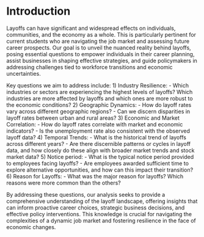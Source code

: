 # Introduction

Layoffs can have significant and widespread effects on individuals, communities, and the economy as a whole. This is particularly pertinent for current students who are navigating the job market and assessing future career prospects. Our goal is to unveil the nuanced reality behind layoffs, posing essential questions to empower individuals in their career planning, assist businesses in shaping effective strategies, and guide policymakers in addressing challenges tied to workforce transitions and economic uncertainties.

Key questions we aim to address include:
1) Industry Resilience:
  - Which industries or sectors are experiencing the highest levels of layoffs? Which industries are more affected by layoffs and which ones are more robust to the economic conditions?
2) Geographic Dynamics:
  - How do layoff rates vary across different geographic regions? 
  - Can we discern disparities in layoff rates between urban and rural areas?
3) Economic and Market Correlation:
  - How do layoff rates correlate with market and economic indicators? 
  - Is the unemployment rate also consistent with the observed layoff data?
4) Temporal Trends: 
  - What is the historical trend of layoffs across different years?
  - Are there discernible patterns or cycles in layoff data, and how closely do these align with broader market trends and       stock market data?
5) Notice period: 
  - What is the typical notice period provided to employees facing layoffs? 
  - Are employees awarded sufficient time to explore alternative opportunities, and how can this impact their transition?
6) Reason for Layoffs:
  - What was the major reason for layoffs? Which reasons were more common than the others?
  
By addressing these questions, our analysis seeks to provide a comprehensive understanding of the layoff landscape, offering insights that can inform proactive career choices, strategic business decisions, and effective policy interventions. This knowledge is crucial for navigating the complexities of a dynamic job market and fostering resilience in the face of economic changes.

